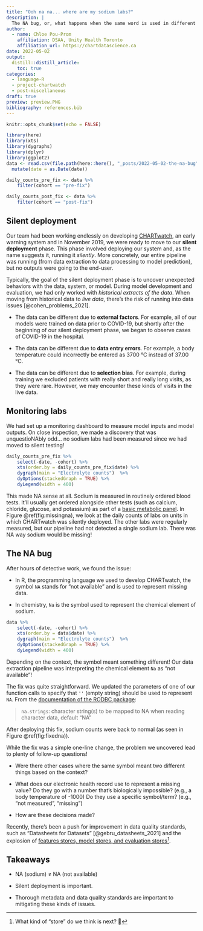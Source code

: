 ```yaml
---
title: "Ooh na na... where are my sodium labs?"
description: |
  The NA bug, or, what happens when the same word is used in different contexts. [5 min read]
author:
  - name: Chloe Pou-Prom
    affiliation: DSAA, Unity Health Toronto
    affiliation_url: https://chartdatascience.ca
date: 2022-05-02
output:
  distill::distill_article:
    toc: true
categories:
  - language-R
  - project-chartwatch
  - post-miscellaneous
draft: true
preview: preview.PNG
bibliography: references.bib
---
```



```r
knitr::opts_chunk$set(echo = FALSE)
```

```r
library(here)
library(xts)
library(dygraphs)
library(dplyr)
library(ggplot2)
data <- read.csv(file.path(here::here(), "_posts/2022-05-02-the-na-bug", "daily_electrolyte_counts.csv"), stringsAsFactors = FALSE) %>%
  mutate(date = as.Date(date))

daily_counts_pre_fix <- data %>%
    filter(cohort == "pre-fix")

daily_counts_post_fix <- data %>%
    filter(cohort == "post-fix")
```

## Silent deployment

Our team had been working endlessly on developing [CHARTwatch](https://www.chartdatascience.ca/the-projects/an-early-warning-system-for-general-internal-medicine-), an early warning system and in November 2019, we were ready to move to our **silent deployment** phase. This phase involved deploying our system and, as the name suggests it, running it _silently_. More concretely, our entire pipeline was running (from data extraction to data processing to model prediction), but no outputs were going to the end-user. 

Typically, the goal of the silent deployment phase is to uncover unexpected behaviors with the data, system, or model. During model development and evaluation, we had only worked with _historical extracts of the data_. When moving from historical data to _live data_, there's the risk of running into data issues [@cohen_problems_2021].

- The data can be different due to **external factors**. For example, all of our models were trained on data prior to COVID-19, but shortly after the beginning of our silent deployment phase, we began to observe cases of COVID-19 in the hospital.

- The data can be different due to **data entry errors**. For example, a body temperature could incorrectly be entered as 3700 °C instead of 37.00 °C.

- The data can be different due to **selection bias**. For example, during training we excluded patients with really short and really long visits, as they were rare. However, we may encounter these kinds of visits in the live data.


## Monitoring labs

We had set up a monitoring dashboard to measure model inputs and model outputs. On close inspection, we made a discovery that was unquestioNAbly odd... no sodium labs had been measured since we had moved to silent testing!

```r
daily_counts_pre_fix %>%
    select(-date, -cohort) %>%
    xts(order.by = daily_counts_pre_fix$date) %>%
    dygraph(main = "Electrolyte counts")  %>%
    dyOptions(stackedGraph = TRUE) %>%
    dyLegend(width = 400)
```

This made NA sense at all. Sodium is measured in routinely ordered blood tests. It'll usually get ordered alongside other tests (such as calcium, chloride, glucose, and potassium) as part of a [basic metabolic panel](https://www.healthline.com/health/sodium-blood). In Figure \@ref(fig:missingna), we look at the daily counts of labs on units in which CHARTwatch was silently deployed. 
The other labs were regularly measured, but our pipeline had not detected a single sodium lab. There was NA way sodium would be missing!

## The NA bug

After hours of detective work, we found the issue:

- In R, the programming language we used to develop CHARTwatch, the symbol `NA` stands for "not available" and is used to represent missing data.

- In chemistry, `Na` is the symbol used to represent the chemical element of sodium.

```r
data %>%
    select(-date, -cohort) %>%
    xts(order.by = data$date) %>%
    dygraph(main = "Electrolyte counts")  %>%
    dyOptions(stackedGraph = TRUE) %>%
    dyLegend(width = 400)
```


Depending on the context, the symbol meant something different! Our data extraction pipeline was interpreting the chemical element `Na` as "not available"!

The fix was quite straightforward. We updated the parameters of one of our function calls to specify that `''` (empty string) should be used to represent `NA`. From the [documentation of the RODBC package](https://cran.r-project.org/web/packages/RODBC/RODBC.pdf):

> `na.strings`: character string(s) to be mapped to NA when reading character data, default "NA"

After deploying this fix, sodium counts were back to normal (as seen in Figure \@ref(fig:fixedna)).

While the fix was a simple one-line change, the problem we uncovered lead to plenty of follow-up questions! 

- Were there other cases where the same symbol meant two different things based on the context? 

- What does our electronic health record use to represent a missing value? Do they go with a number that's biologically impossible? (e.g., a body temperature of -1000) Do they use a specific symbol/term? (e.g., "not measured", "missing") 

- How are these decisions made? 

Recently, there's been a push for improvement in data quality standards, such as "Datasheets for Datasets" [@gebru_datasheets_2021] and the explosion of [features stores, model stores, and evaluation stores](https://www.mihaileric.com/posts/mlops-is-a-mess/)^[What kind of "store" do we think is next? 🤔].


## Takeaways

- NA (sodium) ≠ NA (not available)

- Silent deployment is important.

- Thorough metadata and data quality standards are important to mitigating these kinds of issues.